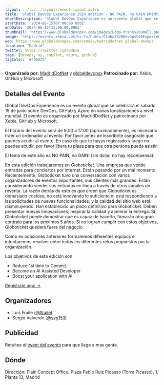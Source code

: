 ```yaml
---
layout: ../../../layouts/event-layout.astro
title: 'Global DevOps Experience 2024 edition - NO PAIN, no GAIN @Madrid'
shortDescription: 'Global DevOps Experience es un evento global que se celebrará el sábado 15 de junio sobre DevOps, GitHub y Azure en varias localizaciones a nivel mundial.'
startDate: '2024-06-15T07:00:00.000Z'
endDate: '2024-06-15T15:00:00.000Z'
thumbnail: 'https://www.globaldevopsx.com/images/Logo-trans%20Small.png'
image: 'https://events.xebia.com/hs-fs/hubfs/Global%20DevOps%20Experience%2010.png?width=1200&height=630&name=Global%20DevOps%20Experience%2010.png'
web: https://www.globaldevopsx.com/venues/madriddotnet-global-devops
location: "Madrid"
twitter: https://twitter.com/GdbcE
tags: [devops, ai, copilot, azure, github]
tagColor: '#F95A25'
---
```



**Organizado por:** [MadridDotNet](https://x.com/madriddotnet) y [globaldevopsx](https://www.globaldevopsx.com/)
**Patrocinado por:** Xebia, GitHub y Microsoft

## Detalles del Evento

Global DevOps Experience es un evento global que se celebrará el sábado 15 de junio sobre DevOps, GitHub y Azure en varias localizaciones a nivel mundial. El evento es organizado por MadridDotNet y patrocinado por Xebia, GitHub y Microsoft.

El horario del evento será de 9:00 a 17:00 (aproximadamente), es necesario traer un ordenador al evento. Por favor antes de inscribirte asegúrate que puedes acudir al evento. En caso de que te hayas registrado y luego no puedas acudir, por favor libera tu plaza para que otra persona pueda asistir.

El tema de este año es NO PAIN, no GAIN! (sin dolor, no hay recompensa):

En esta edición trabajaremos en _Globoticket_. Una empresa que vende entradas para conciertos por Internet. Están pasando por un mal momento. Recientemente, Globoticket tuvo una conversación con varios organizadores de eventos importantes, sus clientes más grandes. Están considerando vender sus entradas en línea a través de otros canales de reventa. La razón detrás de esto es que creen que Globoticket es demasiado costoso, no está innovando lo suficiente ni está respondiendo a las solicitudes de nuevas funcionalidades, y la calidad del sitio web está disminuyendo. Han establecido un plazo definitivo para Globoticket. Deben presentar nuevas innovaciones, mejorar la calidad y acelerar la entrega. Si Globoticket puede demostrar que es capaz de hacerlo, firmarán otro gran contrato para los próximos 5 años. Si no logran cumplir con estos objetivos, Globoticket quedará fuera del negocio.

Como en ocasiones anteriores formaremos diferentes equipos e intentaremos resolver entre todos los diferentes retos propuestos por la organización.

Los objetivos de esta edición son:

- Reduce 1st time to Commit.
- Become an AI Assisted Developer
- Boost your application with AI

[Regístrate aquí →](https://www.globaldevopsx.com/venues/madriddotnet-global-devops)

## Organizadores

- Luis Fraile ([\@lfraile](https://x.com/lfraile))
- Sergio Valverde ([\@svg153](https://x.com/svg153))

## Publicidad

Retuitea el [tweet del evento](https://x.com/GdbcE/status/1795133691636732004) para que llege a mas gente.

## Dónde

Dirección: Plain Concept Office. Plaza Pablo Ruiz Picasso (Torre Picasso), 1, Planta 13, Madrid

<GoogleMap
  src="https://www.google.com/maps/embed?pb=!1m18!1m12!1m3!1d6072.328050692597!2d-3.6961000226227747!3d40.449506453641696!2m3!1f0!2f0!3f0!3m2!1i1024!2i768!4f13.1!3m3!1m2!1s0xd42291b1e1b3519%3A0x6c3781af1e82690b!2sPlain%20Concepts!5e0!3m2!1ses!2ses!4v1717001441207!5m2!1ses!2ses"
  ariaLabel="Plain Concept Office. Plaza Pablo Ruiz Picasso (Torre Picasso), 1, Planta 13, Madrid"
/>
